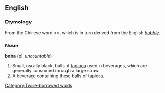 ==English==
=== Etymology ===

From the Chinese word <>, which is in turn derived from the English ''[[bubble]]''.
=== Noun ===
'''boba''' (pl. ''uncountable'')

# Small, usually black, balls of [[tapioca]] used in beverages, which are generally consumed through a large straw.
# A beverage containing these balls of tapioca.


[[Category:Twice-borrowed words]]